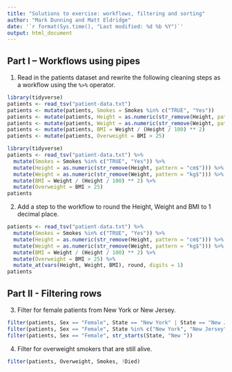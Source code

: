 ```yaml
---
title: "Solutions to exercise: workflows, filtering and sorting"
author: "Mark Dunning and Matt Eldridge"
date: '`r format(Sys.time(), "Last modified: %d %b %Y")`'
output: html_document
---
```


## Part I -- Workflows using pipes

1. Read in the patients dataset and rewrite the following cleaning steps as a workflow using the `%>%` operator.

```r
library(tidyverse)
patients <- read_tsv("patient-data.txt")
patients <- mutate(patients, Smokes = Smokes %in% c("TRUE", "Yes"))
patients <- mutate(patients, Height = as.numeric(str_remove(Height, pattern = "cm$")))
patients <- mutate(patients, Weight = as.numeric(str_remove(Weight, pattern = "kg$")))
patients <- mutate(patients, BMI = Weight / (Height / 100) ** 2)
patients <- mutate(patients, Overweight = BMI > 25)
```

```r
library(tidyverse)
patients <- read_tsv("patient-data.txt") %>%
  mutate(Smokes = Smokes %in% c("TRUE", "Yes")) %>%
  mutate(Height = as.numeric(str_remove(Height, pattern = "cm$"))) %>%
  mutate(Weight = as.numeric(str_remove(Weight, pattern = "kg$"))) %>%
  mutate(BMI = Weight / (Height / 100) ** 2) %>%
  mutate(Overweight = BMI > 25)
patients
```

2. Add a step to the workflow to round the Height, Weight and BMI to 1 decimal place.

```r
patients <- read_tsv("patient-data.txt") %>%
  mutate(Smokes = Smokes %in% c("TRUE", "Yes")) %>%
  mutate(Height = as.numeric(str_remove(Height, pattern = "cm$"))) %>%
  mutate(Weight = as.numeric(str_remove(Weight, pattern = "kg$"))) %>%
  mutate(BMI = Weight / (Height / 100) ** 2) %>%
  mutate(Overweight = BMI > 25) %>%
  mutate_at(vars(Height, Weight, BMI), round, digits = 1)
patients
```

## Part II - Filtering rows

3. Filter for female patients from New York or New Jersey.

```r
filter(patients, Sex == "Female", State == "New York" | State == "New Jersey")
filter(patients, Sex == "Female", State %in% c("New York", "New Jersey"))
filter(patients, Sex == "Female", str_starts(State, "New "))
```

4. Filter for overweight smokers that are still alive.

```r
filter(patients, Overweight, Smokes, !Died)
```
